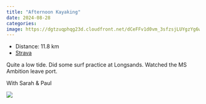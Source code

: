 ---
title: "Afternoon Kayaking"
date: 2024-08-28
categories: 
image: https://dgtzuqphqg23d.cloudfront.net/dCeFFv1d0vm_3sfzsjLUYgzYg6wHTH5laObJc1S-x-I-768x578.jpg
---

- Distance: 11.8 km
- [Strava](https://www.strava.com/activities/12266925497)

Quite a low tide. Did some surf practice at Longsands. Watched the MS Ambition leave port.

With Sarah & Paul

![](https://dgtzuqphqg23d.cloudfront.net/dCeFFv1d0vm_3sfzsjLUYgzYg6wHTH5laObJc1S-x-I-768x578.jpg)




